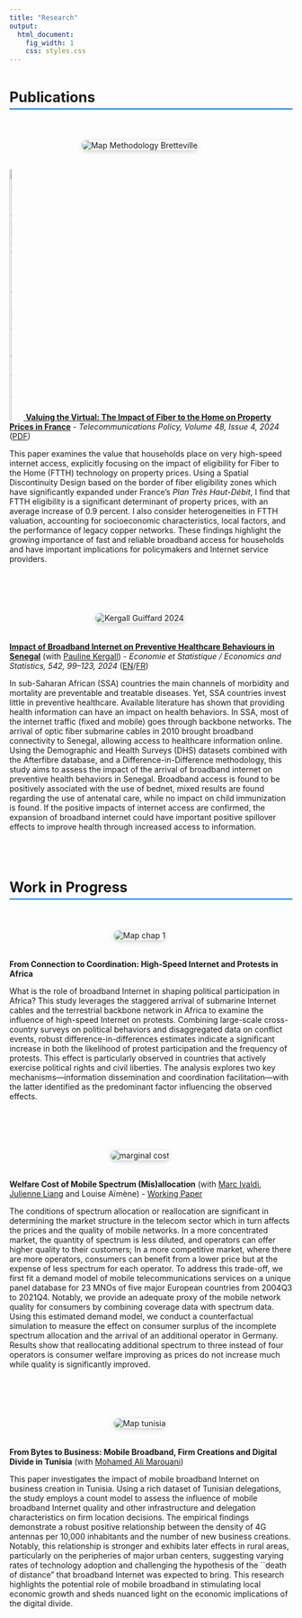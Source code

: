 ```yaml
---
title: "Research"
output:
  html_document:
    fig_width: 1
    css: styles.css
---
```



<style>
 .rounded-image {
    border-radius: 10px;
    box-shadow: 0px 2px 8px rgba(0, 0, 0, 0.2);
    margin: 20px 20px 20px 0; /* Adds 20px margin to the top, right, bottom, and no margin to the left */
}
</style>


<style>
figure {
  text-align: center;
}

figcaption {
  margin-top: 10px;
}

</style>

<style>
    .section-title {
    font-size: 1.8em;
    margin-top: 30px;
    border-bottom: 2px solid #007bff;
    display: inline-block;
    padding-bottom: 5px;
  }
  .content {
    display: flex;
    flex-wrap: wrap;
    align-items: center; /* Vertically centers the items in the flex container */
    margin-bottom: 40px; /* Adds spacing between each content block */
  }

  .figure {
    flex: 1 1 40%; /* Takes up 40% of the flex container, allowing flexibility */
    text-align: center; /* Centers the image within the figure block */
    padding-right: 20px; /* Adds space between the image and the text */
  }

  .abstract {
    flex: 1 1 60%; /* Takes up 60% of the flex container */
    text-align: left; /* Ensures the text is aligned to the left */
  }

  .rounded-image {
    max-width: 100%; /* Ensures the image is responsive within its container */
    height: auto; /* Maintains aspect ratio */
    border-radius: 10px;
    box-shadow: 0px 2px 8px rgba(0, 0, 0, 0.2);
  }

  .section-title {
    width: 100%; /* Ensures the title spans across the full width */
    font-size: 1.8em;
    margin-top: 30px;
    border-bottom: 2px solid #007bff;
    padding-bottom: 5px;
    clear: both; /* Clears the floating elements */
  }
</style>




<link rel="shortcut icon" href="favicon.ico">




<h2 class="section-title">Publications</h2>

<div class="content">
<div class="figure">
  <img src="images/map_methodo_bretteville_14022024.png" class="rounded-image" alt="Map Methodology Bretteville">
</div>
<div class="abstract">
  <a href="https://www.scimagojr.com/journalsearch.php?q=20870&tip=sid&exact=no" title="SCImago Journal & Country Rank">
  <img src="https://www.scimagojr.com/journal_img.php?id=20870" alt="SCImago Journal & Country Rank" style="width: 5%; height: 5%;">
  </a>
[**Valuing the Virtual: The Impact of Fiber to the Home on Property Prices in France**](https://doi.org/10.1016/j.telpol.2024.102732) - *Telecommunications Policy, Volume 48, Issue 4, 2024* ([PDF](https://jeanbaptisteguiffard.github.io/docs/articles/1-s2.0-S0308596124000296-main.pdf))
<p>This paper examines the value that households place on very high-speed internet access, explicitly focusing on the impact of eligibility for Fiber to the Home (FTTH) technology on property prices. Using a Spatial Discontinuity Design based on the border of fiber eligibility zones which have significantly expanded under France's *Plan Très Haut-Débit*, I find that FTTH eligibility is a significant determinant of property prices, with an average increase of 0.9 percent. I also consider heterogeneities in FTTH valuation, accounting for socioeconomic characteristics, local factors, and the performance of legacy copper networks. These findings highlight the growing importance of fast and reliable broadband access for households and have important implications for policymakers and Internet service providers.</p>
</div>
</div>

<div class="content">
<div class="figure">
  <img src="images/mechanisms_paper_kergall.png" class="rounded-image" alt="Kergall Guiffard 2024">
</div>
<div class="abstract">
   [**Impact of Broadband Internet on Preventive Healthcare Behaviours in Senegal**](https://www.insee.fr/en/statistiques/8186105?sommaire=8186112) (with [Pauline Kergall](https://sites.google.com/view/paulinekergall/home?authuser=0)) - *Economie et Statistique / Economics and Statistics, 542, 99–123, 2024* ([EN](https://jeanbaptisteguiffard.github.io/docs/articles/06_ES542_Kergall-Guiffard_EN.pdf)/[FR](https://jeanbaptisteguiffard.github.io/docs/articles/06_ES542_Kergall-Guiffard_FR.pdf))
<p>In sub-Saharan African (SSA) countries the main channels of morbidity and mortality are preventable and treatable diseases. Yet, SSA countries invest little in preventive healthcare. Available literature has shown that providing health information can have an impact on health behaviors. In SSA, most of the internet traffic (fixed and mobile) goes through backbone networks. The arrival of optic fiber submarine cables in 2010 brought broadband connectivity to Senegal, allowing access to healthcare information online. Using the Demographic and Health Surveys (DHS) datasets combined with the Afterfibre database, and a Difference-in-Difference methodology, this study aims to assess the impact of the arrival of broadband internet on preventive health behaviors in Senegal. Broadband access is found to be positively associated with the use of bednet, mixed results are found regarding the use of antenatal care, while no impact on child immunization is found. If the positive impacts of internet access are confirmed, the expansion of broadband internet could have important positive spillover effects to improve health through increased access to information.</p>
</div>
</div>

<h2 class="section-title">Work in Progress</h2>

<div class="content">
<div class="figure">
  <img src="images/plot_methodo_chap1_bon.jpeg" class="rounded-image" alt="Map chap 1">
</div>
<div class="abstract">
   **From Connection to Coordination: High-Speed Internet and Protests in Africa**
<p>What is the role of broadband Internet in shaping political participation in Africa? This study leverages the staggered arrival of submarine Internet cables and the terrestrial backbone network in Africa to examine the influence of high-speed Internet on protests. Combining large-scale cross-country surveys on political behaviors and disaggregated data on conflict events, robust difference-in-differences estimates indicate a significant increase in both the likelihood of protest participation and the frequency of protests. This effect is particularly observed in countries that actively exercise political rights and civil liberties. The analysis explores two key mechanisms---information dissemination and coordination facilitation---with the latter identified as the predominant factor influencing the observed effects.</p>
</div>
</div>


<div class="content">
<div class="figure">
  <img src="images/marginal_cost_MNO_germany.jpg" class="rounded-image" alt="marginal cost">
</div>
<div class="abstract">
   **Welfare Cost of Mobile Spectrum (Mis)allocation** (with [Marc Ivaldi](https://www.tse-fr.eu/fr/people/marc-ivaldi), [Julienne Liang](https://www.researchgate.net/profile/Julienne-Liang) and Louise Aïmène) - [Working Paper](https://papers.ssrn.com/sol3/papers.cfm?abstract_id=4228058)
<p>The conditions of spectrum allocation or reallocation are significant in determining the market structure in the telecom sector which in turn affects the prices and the quality of mobile networks. In a more concentrated market, the quantity of spectrum is less diluted, and operators can offer higher quality to their customers; In a more competitive market, where there are more operators, consumers can benefit from a lower price but at the expense of less spectrum for each operator. To address this trade-off, we first fit a demand model of mobile telecommunications services on a unique panel database for 23 MNOs of five major European countries from 2004Q3 to 2021Q4. Notably, we provide an adequate proxy of the mobile network quality for consumers by combining coverage data with spectrum data. Using this estimated demand model, we conduct a counterfactual simulation to measure the effect on consumer surplus of the incomplete spectrum allocation and the arrival of an additional operator in Germany. Results show that reallocating additional spectrum to three instead of four operators is consumer welfare improving as prices do not increase much while quality is significantly improved.</p>
</div>
</div>


<div class="content">
<div class="figure">
  <img src="images/tunisie_maps_chap3.jpg" class="rounded-image" alt="Map tunisia">
</div>
<div class="abstract">
   **From Bytes to Business: Mobile Broadband, Firm Creations and Digital Divide in Tunisia** (with [Mohamed Ali Marouani](https://sites.google.com/view/mohamedali-marouani/home))
<p>This paper investigates the impact of mobile broadband Internet on business creation in Tunisia. Using a rich dataset of Tunisian delegations, the study employs a count model to assess the influence of mobile broadband Internet quality and other infrastructure and delegation characteristics on firm location decisions. The empirical findings demonstrate a robust positive relationship between the density of 4G antennas per 10,000 inhabitants and the number of new business creations. Notably, this relationship is stronger and exhibits later effects in rural areas, particularly on the peripheries of major urban centers, suggesting varying rates of technology adoption and challenging the hypothesis of the ``death of distance" that broadband Internet was expected to bring. This research highlights the potential role of mobile broadband in stimulating local economic growth and sheds nuanced light on the economic implications of the digital divide.</p>
</div>
</div>


